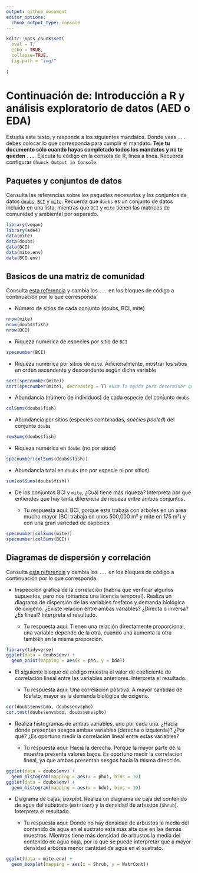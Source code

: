 ```yaml
---
output: github_document
editor_options: 
  chunk_output_type: console
---
```


```r
knitr::opts_chunk$set(
  eval = T,
  echo = TRUE,
  collapse=TRUE,
  fig.path = "img/"
  
)
```

# Continuación de: Introducción a R y análisis exploratorio de datos (AED o EDA)

Estudia este texto, y responde a los siguientes mandatos. Donde veas `...` debes colocar lo que corresponda para cumplir el mandato. **Teje tu documento sólo cuando hayas completado todos los mandatos y no te queden `...`**. Ejecuta tu código en la consola de R, línea a línea. Recuerda configurar `Chunck Output in Console`.

## Paquetes y conjuntos de datos

Consulta las referencias sobre los paquetes necesarios y los conjuntos de datos [`doubs`](https://github.com/biogeografia-201902/material-de-apoyo/blob/master/ref/introduccion-a-r.md#el-conjunto-de-datos-doubs), [`BCI`](https://github.com/biogeografia-201902/material-de-apoyo/blob/master/ref/introduccion-a-r.md#el-conjunto-de-datos-bci) y [`mite`](https://github.com/biogeografia-201902/material-de-apoyo/blob/master/ref/introduccion-a-r.md#el-conjunto-de-datos-mite). Recuerda que `doubs` es un conjunto de datos incluido en una lista, mientras que `BCI` y `mite` tienen las matrices de comunidad y ambiental por separado.

```r
library(vegan)
library(ade4)
data(mite)
data(doubs)
data(BCI)
data(mite.env)
data(BCI.env)
```

## Basicos de una matriz de comunidad

Consulta [esta referencia](https://github.com/biogeografia-201902/material-de-apoyo/blob/master/ref/introduccion-a-r.md#b%C3%A1sicos-de-una-matriz-de-comunidad) y cambia los `...` en los bloques de código a continuación por lo que corresponda.

* Número de sitios de cada conjunto (doubs, BCI, mite)

```r
nrow(mite)
nrow(doubs$fish)
nrow(BCI)
```

* Riqueza numérica de especies por sitio de `BCI`

```r
specnumber(BCI)
```

* Riqueza numérica por sitios de `mite`. Adicionalmente, mostrar los sitios en orden ascendente y descendente según dicha variable

```r
sort(specnumber(mite))
sort(specnumber(mite), decreasing = T) #Usa la ayuda para determinar qué argumento debes colocar aquí
```

* Abundancia (número de individuos) de cada especie del conjunto `doubs`

```r
colSums(doubs$fish)
```

* Abundancia por sitios (especies combinadas, *species pooled*) del conjunto `doubs`

```r
rowSums(doubs$fish)
```

* Riqueza numérica en `doubs` (no por sitios)

```r
specnumber(colSums(doubs$fish))
```

* Abundancia total en `doubs` (no por especie ni por sitios)

```r
sum(colSums(doubs$fish))
```

* De los conjuntos BCI y `mite`, ¿Cuál tiene más riqueza? Interpreta por qué entiendes que hay tanta diferencia de riqueza entre ambos conjuntos.

    * Tu respuesta aquí: BCI, porque esta trabaja con arboles en un area mucho mayor (BCI trabaja en unos 500,000 m² y mite en 175 m²) y con una gran variedad de especies.

```r
specnumber(colSums(mite))
specnumber(colSums(BCI))
```


## Diagramas de dispersión y correlación

Consulta [esta referencia](https://github.com/biogeografia-201902/material-de-apoyo/blob/master/ref/introduccion-a-r.md#diagrama-de-dispersi%C3%B3n) y cambia los `...` en los bloques de código a continuación por lo que corresponda.

* Inspección gráfica de la correlación (habría que verificar algunos supuestos, pero nos tomamos una licencia temporal). Realiza un diagrama de dispersión de las variables fosfatos y demanda biológica de oxígeno. ¿Existe relación entre ambas variables? ¿Directa o inversa? ¿Es lineal? Interpreta el resultado.

    * Tu respuesta aquí: Tienen una relación directamente proporcional, una variable depende de la otra, cuando una aumenta la otra también en la misma proporción.

```r
library(tidyverse)
ggplot(data = doubs$env) +
  geom_point(mapping = aes(x = pho, y = bdo))
```

* El siguiente bloque de código muestra el valor de coeficiente de correlación lineal entre las variables anteriores. Interpreta el resultado.

    * Tu respuesta aquí: Una correlación positiva. A mayor cantidad de fosfato, mayor es la demanda biológica de oxígeno.

```r
cor(doubs$env$bdo, doubs$env$pho)
cor.test(doubs$env$bdo, doubs$env$pho)
```

* Realiza histogramas de ambas variables, uno por cada una. ¿Hacia dónde presentan sesgos ambas variables (derecha o izquierda)? ¿Por qué? ¿Es oportuno medir la correlación lineal entre estas variables?

    * Tu respuesta aquí: Hacia la derecha. Porque la mayor parte de la muestra presenta valores bajos. Es oportuno medir la correlacion lineal, ya que ambas presentan sesgos hacia la misma dirección.

```r
ggplot(data = doubs$env) +
  geom_histogram(mapping = aes(x = pho), bins = 10)
ggplot(data = doubs$env) +
  geom_histogram(mapping = aes(x = bdo), bins = 10)
```

* Diagrama de cajas, *boxplot*. Realiza un diagrama de caja del contenido de agua del substrato (`WatrCont`) y la densidad de arbustos (`Shrub`). Interpreta el resultado.

    * Tu respuesta aquí: Donde no hay densidad de arbustos la media del contenido de agua en el sustrato está más alta que en las demás muestras. Mientras tiene más densidad de arbustos la media del contenido de agua baja, por lo que se puede interpretar que a mayor densidad arbórea menor cantidad de agua en el sustrato.

```r
ggplot(data = mite.env) +
  geom_boxplot(mapping = aes(x = Shrub, y = WatrCont))
```

